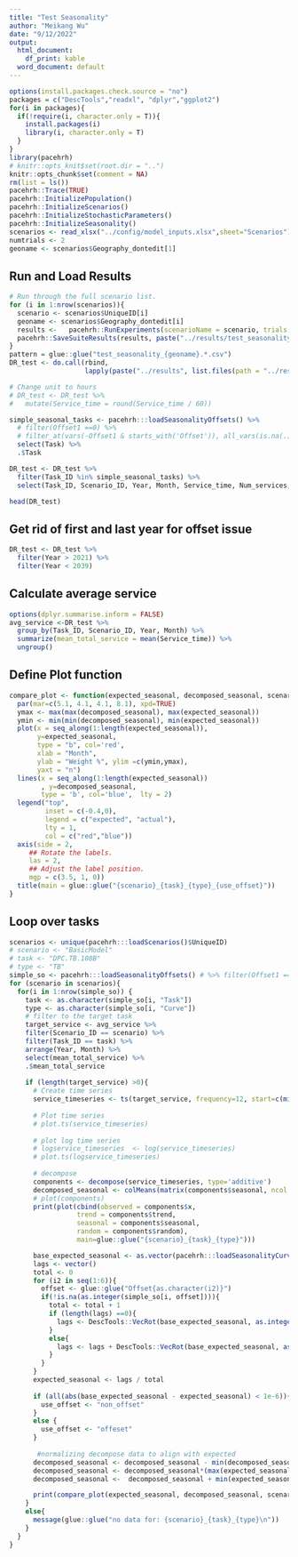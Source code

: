 ```yaml
---
title: "Test Seasonality"
author: "Meikang Wu"
date: "9/12/2022"
output:
  html_document:
    df_print: kable
  word_document: default
---
```


```r
options(install.packages.check.source = "no")
packages = c("DescTools","readxl", "dplyr","ggplot2")
for(i in packages){
  if(!require(i, character.only = T)){
    install.packages(i)
    library(i, character.only = T)
  }
}
library(pacehrh)
# knitr::opts_knit$set(root.dir = "..")
knitr::opts_chunk$set(comment = NA)
rm(list = ls())
pacehrh::Trace(TRUE)
pacehrh::InitializePopulation()
pacehrh::InitializeScenarios()
pacehrh::InitializeStochasticParameters()
pacehrh::InitializeSeasonality()
scenarios <- read_xlsx("../config/model_inputs.xlsx",sheet="Scenarios")
numtrials <- 2
geoname <- scenarios$Geography_dontedit[1]
```

## Run and Load Results
```r
# Run through the full scenario list.
for (i in 1:nrow(scenarios)){
  scenario <- scenarios$UniqueID[i]
  geoname <- scenarios$Geography_dontedit[i]
  results <-   pacehrh::RunExperiments(scenarioName = scenario, trials = numtrials, debug = FALSE)
  pacehrh::SaveSuiteResults(results, paste("../results/test_seasonality_",geoname, "_", scenario,".csv",sep=""), scenario, 1)
}
pattern = glue::glue("test_seasonality_{geoname}.*.csv")
DR_test <- do.call(rbind,
                   lapply(paste("../results", list.files(path = "../results", pattern = pattern), sep="/"), read.csv))

# Change unit to hours
# DR_test <- DR_test %>%
#   mutate(Service_time = round(Service_time / 60))

simple_seasonal_tasks <- pacehrh:::loadSeasonalityOffsets() %>%  
  # filter(Offset1 ==0) %>% 
  # filter_at(vars(-Offset1 & starts_with('Offset')), all_vars(is.na(.)))%>%
  select(Task) %>% 
  .$Task

DR_test <- DR_test %>% 
  filter(Task_ID %in% simple_seasonal_tasks) %>%
  select(Task_ID, Scenario_ID, Year, Month, Service_time, Num_services, Trial_num, Run_num)

head(DR_test)
```
## Get rid of first and last year for offset issue
```r
DR_test <- DR_test %>% 
  filter(Year > 2021) %>%
  filter(Year < 2039)
```
## Calculate average service

```r
options(dplyr.summarise.inform = FALSE)
avg_service <-DR_test %>% 
  group_by(Task_ID, Scenario_ID, Year, Month) %>%
  summarize(mean_total_service = mean(Service_time)) %>%
  ungroup()
```
## Define Plot function
```r
compare_plot <- function(expected_seasonal, decomposed_seasonal, scenario, task, type, use_offset){
  par(mar=c(5.1, 4.1, 4.1, 8.1), xpd=TRUE)
  ymax <- max(max(decomposed_seasonal), max(expected_seasonal))
  ymin <- min(min(decomposed_seasonal), min(expected_seasonal))
  plot(x = seq_along(1:length(expected_seasonal)),
       y=expected_seasonal,
       type = "b", col='red',
       xlab = "Month",
       ylab = "Weight %", ylim =c(ymin,ymax),
       yaxt = "n")
  lines(x = seq_along(1:length(expected_seasonal))
        , y=decomposed_seasonal,
        type = 'b', col='blue',  lty = 2)
  legend("top",
         inset = c(-0.4,0),
         legend = c("expected", "actual"),
         lty = 1,
         col = c("red","blue"))
  axis(side = 2,
     ## Rotate the labels.
     las = 2,
     ## Adjust the label position.
     mgp = c(3.5, 1, 0))
  title(main = glue::glue("{scenario}_{task}_{type}_{use_offset}"))
}
```

## Loop over tasks
```r

scenarios <- unique(pacehrh:::loadScenarios()$UniqueID)
# scenario <- "BasicModel"
# task <- "DPC.TB.108B"
# type <- "TB"
simple_so <- pacehrh:::loadSeasonalityOffsets() # %>% filter(Offset1 ==0) %>% filter(if_all(-c(Task, Description, Curve, Offset1 ), ~ is.na(.)))
for (scenario in scenarios){
  for(i in 1:nrow(simple_so)) {
    task <- as.character(simple_so[i, "Task"])
    type <- as.character(simple_so[i, "Curve"])
    # filter to the target task
    target_service <- avg_service %>% 
    filter(Scenario_ID == scenario) %>%
    filter(Task_ID == task) %>%
    arrange(Year, Month) %>% 
    select(mean_total_service) %>%
    .$mean_total_service
  
    if (length(target_service) >0){
      # Create time series
      service_timeseries <- ts(target_service, frequency=12, start=c(min(DR_test$Year),1))
      
      # Plot time series
      # plot.ts(service_timeseries)
      
      # plot log time series
      # logservice_timeseries  <- log(service_timeseries)
      # plot.ts(logservice_timeseries)
      
      # decompose 
      components <- decompose(service_timeseries, type='additive')
      decomposed_seasonal <- colMeans(matrix(components$seasonal, ncol = 12, byrow = TRUE))
      # plot(components)
      print(plot(cbind(observed = components$x, 
                 trend = components$trend, 
                 seasonal = components$seasonal, 
                 random = components$random), 
                 main=glue::glue("{scenario}_{task}_{type}")))

      base_expected_seasonal <- as.vector(pacehrh:::loadSeasonalityCurves()[type][[1]])
      lags <- vector()
      total <- 0
      for (i2 in seq(1:6)){
        offset <- glue::glue("Offset{as.character(i2)}")
        if(!is.na(as.integer(simple_so[i, offset]))){
          total <- total + 1
          if (length(lags) ==0){
            lags <- DescTools::VecRot(base_expected_seasonal, as.integer(simple_so[i, offset]))
          }
          else{
            lags <- lags + DescTools::VecRot(base_expected_seasonal, as.integer(simple_so[i, offset]))
          }
        }
      }
      expected_seasonal <- lags / total
      
      if (all(abs(base_expected_seasonal - expected_seasonal) < 1e-6)){
        use_offset <- "non_offset"
      }
      else {
        use_offset <- "offeset"
      }
      
       #normalizing decompose data to align with expected
      decomposed_seasonal <- decomposed_seasonal - min(decomposed_seasonal)
      decomposed_seasonal <- decomposed_seasonal*(max(expected_seasonal)-min(expected_seasonal))/max((decomposed_seasonal)-min(decomposed_seasonal))
      decomposed_seasonal <-  decomposed_seasonal + min(expected_seasonal)

      print(compare_plot(expected_seasonal, decomposed_seasonal, scenario, task, type, use_offset))
    }
    else{
      message(glue::glue("no data for: {scenario}_{task}_{type}\n"))
    }
  }
}
```
